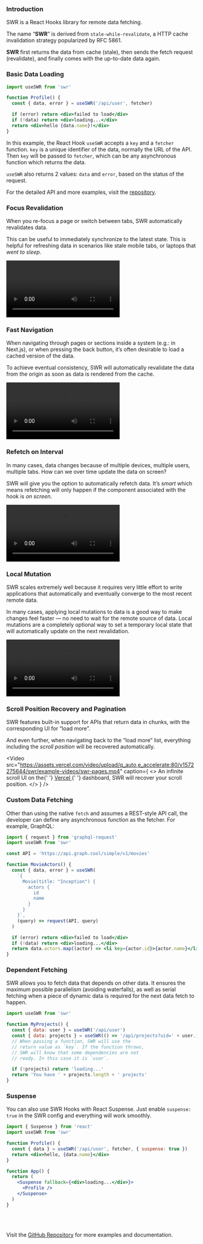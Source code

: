 
### Introduction

SWR is a React Hooks library for remote data fetching.

The name “**SWR**” is derived from
`stale-while-revalidate`, a HTTP cache invalidation
strategy popularized by RFC 5861.

**SWR** first returns the data from cache (stale), then sends the
fetch request (revalidate), and finally comes with the up-to-date data
again.

### Basic Data Loading

```jsx
import useSWR from 'swr'

function Profile() {
  const { data, error } = useSWR('/api/user', fetcher)

  if (error) return <div>failed to load</div>
  if (!data) return <div>loading...</div>
  return <div>hello {data.name}!</div>
}
```

In this example, the React Hook `useSWR` accepts a
`key` and a `fetcher` function. `key`
is a unique identifier of the data, normally the URL of the API. Then
`key` will be passed to `fetcher`, which can be
any asynchronous function which returns the data.

`useSWR` also returns 2 values: `data` and
`error`, based on the status of the request.

For the detailed API and more examples, visit the [repository](https://github.com/vercel/swr).

### Focus Revalidation

When you re-focus a page or switch between tabs, SWR automatically
revalidates data.

This can be useful to immediately synchronize to the latest state.
This is helpful for refreshing data in scenarios like stale mobile
tabs, or laptops that _went to sleep_.

<Video
  src="https://assets.vercel.com/video/upload/q_auto,e_accelerate:50/v1572271867/swr/example-videos/focus-revalidate.mp4"
  caption="Using focus revalidation to automatically sync login state between pages."
/>

### Fast Navigation

When navigating through pages or sections inside a system (e.g.: in
Next.js), or when pressing the back button, it’s often desirable to
load a cached version of the data.

To achieve eventual consistency, SWR will automatically revalidate the
data from the origin as soon as data is rendered from the cache.

<Video
  src="https://assets.vercel.com/video/upload/q_auto,e_accelerate:70/v1572278352/swr/example-videos/fast-navigation.mp4"
  caption="SWR will make cached pages render much faster, then update the cache with
    the latest data."
/>

### Refetch on Interval

In many cases, data changes because of multiple devices, multiple
users, multiple tabs. How can we over time update the data on screen?

SWR will give you the option to automatically refetch data. It’s _smart_ which means refetching will only happen if the component associated
with the hook is _on screen_.

<Video
  src="https://assets.vercel.com/video/upload/q_auto,e_accelerate:40/v1572274198/swr/example-videos/refetch-interval.mp4"
  caption="When a user makes a change, both sessions will eventually render the same
    data."
/>

### Local Mutation

SWR scales extremely well because it requires very little effort to
write applications that automatically and eventually converge to the
most recent remote data.

In many cases, applying local mutations to data is a good way to make
changes feel faster — no need to wait for the remote source of data.
Local mutations are a completely optional way to set a temporary local
state that will automatically update on the next revalidation.

<Video
  src="https://assets.vercel.com/video/upload/q_auto,e_accelerate:40/v1572283098/swr/example-videos/local-mutation.mp4"
  caption="Notice that we also still revalidate, which means our backend is
    decapitalizing the name and applying different rules that our frontend has
    forgotten to enforce."
/>

### Scroll Position Recovery and Pagination

SWR features built-in support for APIs that return data in chunks,
with the corresponding UI for “load more”.

And even further, when navigating back to the “load more” list,
everything including the _scroll position_ will be
recovered automatically.

<Video
  src="https://assets.vercel.com/video/upload/q_auto,e_accelerate:80/v1572275644/swr/example-videos/swr-pages.mp4"
  caption={
    <>
      An infinite scroll UI on the{' '}
      <a target="_blank" rel="noopener noreferrer" href="https://vercel.com">
        Vercel
      </a>{' '}
      dashboard, SWR will recover your scroll position.
    </>
  }
/>

### Custom Data Fetching

Other than using the native `fetch` and assumes a
REST-style API call, the developer can define any asynchronous
function as the fetcher. For example, GraphQL:

```jsx
import { request } from 'graphql-request'
import useSWR from 'swr'

const API = 'https://api.graph.cool/simple/v1/movies'

function MovieActors() {
  const { data, error } = useSWR(
    `{
      Movie(title: "Inception") {
        actors {
          id
          name
        }
      }
    }`,
    (query) => request(API, query)
  )

  if (error) return <div>failed to load</div>
  if (!data) return <div>loading...</div>
  return data.actors.map((actor) => <li key={actor.id}>{actor.name}</li>)
}
```

### Dependent Fetching

SWR allows you to fetch data that depends on other data. It ensures
the maximum possible parallelism (avoiding waterfalls), as well as
serial fetching when a piece of dynamic data is required for the next
data fetch to happen.

```jsx
import useSWR from 'swr'

function MyProjects() {
  const { data: user } = useSWR('/api/user')
  const { data: projects } = useSWR(() => '/api/projects?uid=' + user.id))
  // When passing a function, SWR will use the
  // return value as `key`. If the function throws,
  // SWR will know that some dependencies are not
  // ready. In this case it is `user`.

  if (!projects) return 'loading...'
  return 'You have ' + projects.length + ' projects'
}
```

### Suspense

You can also use SWR Hooks with React Suspense. Just enable
`suspense: true` in the SWR config and everything will work
smoothly.

```jsx
import { Suspense } from 'react'
import useSWR from 'swr'

function Profile() {
  const { data } = useSWR('/api/user', fetcher, { suspense: true })
  return <div>hello, {data.name}</div>
}

function App() {
  return (
    <Suspense fallback={<div>loading...</div>}>
      <Profile />
    </Suspense>
  )
}
```

<br />
<br />

Visit the [GitHub Repository](https://github.com/vercel/swr) for more examples and documentation.
